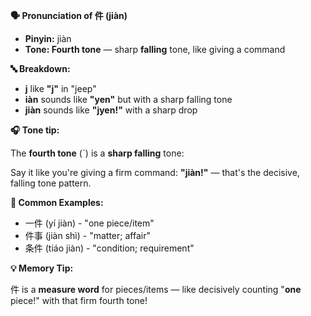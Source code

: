 **🗣️ Pronunciation of 件 (jiàn)**

- **Pinyin:** jiàn
- **Tone: Fourth tone** — sharp **falling** tone, like giving a command

**🔤 Breakdown:**

- **j** like **"j"** in "jeep"
- **iàn** sounds like **"yen"** but with a sharp falling tone
- **jiàn** sounds like **"jyen!"** with a sharp drop

**🎧 Tone tip:**

The **fourth tone** (ˋ) is a **sharp falling** tone:

Say it like you're giving a firm command: **"jiàn!"** — that's the decisive, falling tone pattern.

**📝 Common Examples:**

- 一件 (yí jiàn) - "one piece/item"
- 件事 (jiàn shì) - "matter; affair"
- 条件 (tiáo jiàn) - "condition; requirement"

**💡 Memory Tip:**

件 is a **measure word** for pieces/items — like decisively counting "**one** piece!" with that firm
fourth tone!

